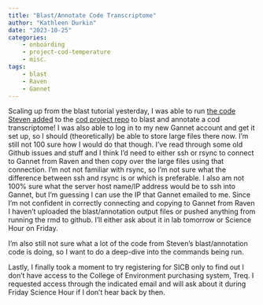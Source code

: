 ```yaml
---
title: "Blast/Annotate Code Transcriptome"
author: "Kathleen Durkin"
date: "2023-10-25"
categories:
    - onboarding
    - project-cod-temperature
    - misc.
tags: 
    - blast
    - Raven
    - Gannet
---
```


Scaling up from the blast tutorial yesterday, I was able to run [the code Steven added](https://github.com/RobertsLab/project-cod-temperature/blob/main/code/03-transcriptome-annotation.Rmd) to the [cod project repo](https://github.com/RobertsLab/project-cod-temperature) to blast and annotate a cod transcriptome! I was also able to log in to my new Gannet account and get it set up, so I should (theoretically) be able to store large files there now. I'm still not 100 sure how I would do that though. I've read through some old Github issues and stuff and I think I'd need to either ssh or rsync to connect to Gannet from Raven and then copy over the large files using that connection. I'm not not familiar with rsync, so I'm not sure what the difference between ssh and rsync is or which is preferable. I also am not 100% sure what the server host name/IP address would be to ssh into Gannet, but I'm guessing I can use the IP that Gannet emailed to me. Since I'm not confident in correctly connecting and copying to Gannet from Raven I haven't uploaded the blast/annotation output files or pushed anything from running the rmd to github. I'll either ask about it in lab tomorrow or Science Hour on Friday.

I'm also still not sure what a lot of the code from Steven's blast/annotation code is doing, so I want to do a deep-dive into the commands being run.

Lastly, I finally took a moment to try registering for SICB only to find out I don't have access to the College of Environment purchasing system, Treq. I requested access through the indicated email and will ask about it during Friday Science Hour if I don't hear back by then.
